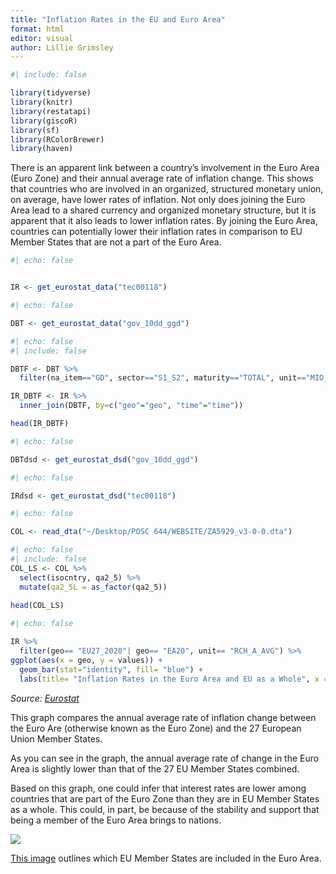 ```yaml
---
title: "Inflation Rates in the EU and Euro Area"
format: html
editor: visual
author: Lillie Grimsley 
---
```


```r
#| include: false

library(tidyverse)
library(knitr)
library(restatapi)
library(giscoR)
library(sf)
library(RColorBrewer)
library(haven)
```

There is an apparent link between a country's involvement in the Euro Area (Euro Zone) and their annual average rate of inflation change. This shows that countries who are involved in an organized, structured monetary union, on average, have lower rates of inflation. Not only does joining the Euro Area lead to a shared currency and organized monetary structure, but it is apparent that it also leads to lower inflation rates. By joining the Euro Area, countries can potentially lower their inflation rates in comparison to EU Member States that are not a part of the Euro Area.

```r
#| echo: false


IR <- get_eurostat_data("tec00118")
```

```r
#| echo: false 

DBT <- get_eurostat_data("gov_10dd_ggd")
```

```r
#| echo: false 
#| include: false 

DBTF <- DBT %>% 
  filter(na_item=="GD", sector=="S1_S2", maturity=="TOTAL", unit=="MIO_EUR")

IR_DBTF <- IR %>%
  inner_join(DBTF, by=c("geo"="geo", "time"="time"))

head(IR_DBTF)
```

```r
#| echo: false 

DBTdsd <- get_eurostat_dsd("gov_10dd_ggd")
```

```r
#| echo: false 

IRdsd <- get_eurostat_dsd("tec00118")
```

```r
#| echo: false 

COL <- read_dta("~/Desktop/POSC 644/WEBSITE/ZA5929_v3-0-0.dta")
```

```r
#| echo: false 
#| include: false 
COL_LS <- COL %>% 
  select(isocntry, qa2_5) %>% 
  mutate(qa2_5L = as_factor(qa2_5))
  
head(COL_LS)
```

```r
#| echo: false 

IR %>%
  filter(geo== "EU27_2020"| geo== "EA20", unit== "RCH_A_AVG") %>%
ggplot(aes(x = geo, y = values)) +
  geom_bar(stat="identity", fill= "blue") +
  labs(title= "Inflation Rates in the Euro Area and EU as a Whole", x = "Countries", y = "Values") 
```

*Source: [Eurostat](https://ec.europa.eu/eurostat/web/products-datasets/-/tec00118)*

This graph compares the annual average rate of inflation change between the Euro Are (otherwise known as the Euro Zone) and the 27 European Union Member States.

As you can see in the graph, the annual average rate of change in the Euro Area is slightly lower than that of the 27 EU Member States combined.

Based on this graph, one could infer that interest rates are lower among countries that are part of the Euro Zone than they are in EU Member States as a whole. This could, in part, be because of the stability and support that being a member of the Euro Area brings to nations.

![](images/Euro Area.png)

[This image](https://x.com/amazingmap/status/558559045091868673/photo/1) outlines which EU Member States are included in the Euro Area.
